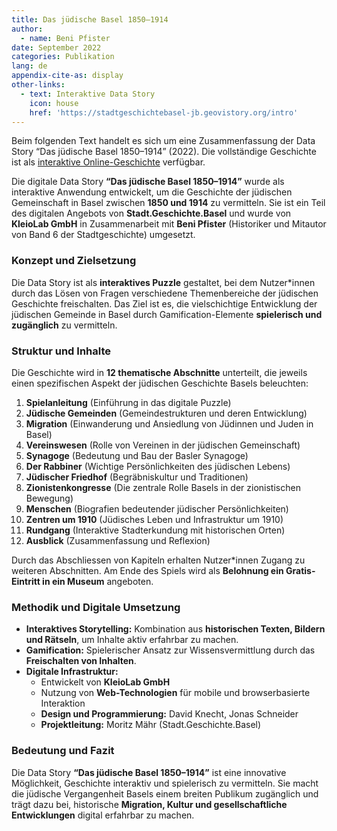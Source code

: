 ```yaml
---
title: Das jüdische Basel 1850–1914
author:
  - name: Beni Pfister
date: September 2022
categories: Publikation
lang: de
appendix-cite-as: display
other-links:
  - text: Interaktive Data Story
    icon: house
    href: 'https://stadtgeschichtebasel-jb.geovistory.org/intro'
---
```


::: callout-note
Beim folgenden Text handelt es sich um eine Zusammenfassung der Data Story "Das jüdische Basel 1850–1914" (2022). Die vollständige Geschichte ist als [interaktive Online-Geschichte](https://stadtgeschichtebasel-jb.geovistory.org/intro) verfügbar.
:::

Die digitale Data Story **"Das jüdische Basel 1850–1914"** wurde als interaktive Anwendung entwickelt, um die Geschichte der jüdischen Gemeinschaft in Basel zwischen **1850 und 1914** zu vermitteln. Sie ist ein Teil des digitalen Angebots von **Stadt.Geschichte.Basel** und wurde von **KleioLab GmbH** in Zusammenarbeit mit **Beni Pfister** (Historiker und Mitautor von Band 6 der Stadtgeschichte) umgesetzt.

### Konzept und Zielsetzung

Die Data Story ist als **interaktives Puzzle** gestaltet, bei dem Nutzer\*innen durch das Lösen von Fragen verschiedene Themenbereiche der jüdischen Geschichte freischalten. Das Ziel ist es, die vielschichtige Entwicklung der jüdischen Gemeinde in Basel durch Gamification-Elemente **spielerisch und zugänglich** zu vermitteln.

### Struktur und Inhalte

Die Geschichte wird in **12 thematische Abschnitte** unterteilt, die jeweils einen spezifischen Aspekt der jüdischen Geschichte Basels beleuchten:

1.  **Spielanleitung** (Einführung in das digitale Puzzle)
2.  **Jüdische Gemeinden** (Gemeindestrukturen und deren Entwicklung)
3.  **Migration** (Einwanderung und Ansiedlung von Jüdinnen und Juden in Basel)
4.  **Vereinswesen** (Rolle von Vereinen in der jüdischen Gemeinschaft)
5.  **Synagoge** (Bedeutung und Bau der Basler Synagoge)
6.  **Der Rabbiner** (Wichtige Persönlichkeiten des jüdischen Lebens)
7.  **Jüdischer Friedhof** (Begräbniskultur und Traditionen)
8.  **Zionistenkongresse** (Die zentrale Rolle Basels in der zionistischen Bewegung)
9.  **Menschen** (Biografien bedeutender jüdischer Persönlichkeiten)
10. **Zentren um 1910** (Jüdisches Leben und Infrastruktur um 1910)
11. **Rundgang** (Interaktive Stadterkundung mit historischen Orten)
12. **Ausblick** (Zusammenfassung und Reflexion)

Durch das Abschliessen von Kapiteln erhalten Nutzer\*innen Zugang zu weiteren Abschnitten. Am Ende des Spiels wird als **Belohnung ein Gratis-Eintritt in ein Museum** angeboten.

### Methodik und Digitale Umsetzung

-   **Interaktives Storytelling:** Kombination aus **historischen Texten, Bildern und Rätseln**, um Inhalte aktiv erfahrbar zu machen.\
-   **Gamification:** Spielerischer Ansatz zur Wissensvermittlung durch das **Freischalten von Inhalten**.\
-   **Digitale Infrastruktur:**
    -   Entwickelt von **KleioLab GmbH**\
    -   Nutzung von **Web-Technologien** für mobile und browserbasierte Interaktion\
    -   **Design und Programmierung:** David Knecht, Jonas Schneider\
    -   **Projektleitung:** Moritz Mähr (Stadt.Geschichte.Basel)

### Bedeutung und Fazit

Die Data Story **"Das jüdische Basel 1850–1914"** ist eine innovative Möglichkeit, Geschichte interaktiv und spielerisch zu vermitteln. Sie macht die jüdische Vergangenheit Basels einem breiten Publikum zugänglich und trägt dazu bei, historische **Migration, Kultur und gesellschaftliche Entwicklungen** digital erfahrbar zu machen.